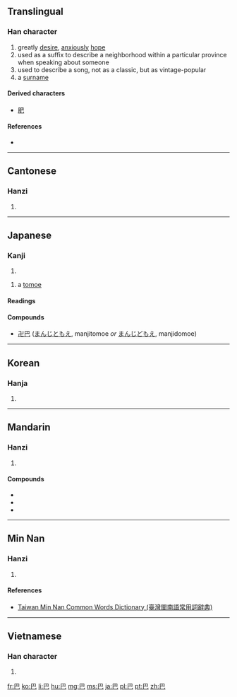 {{also|色|笆|邑}}
==Translingual==

===Han character===
{{Han char|rn=49|rad=己|as=01|sn=4|four=7771<sub>7</sub>|canj=日山 (AU)|ids=⿴[[巳]][[丨]]}}

# greatly [[desire]], [[anxious]]ly [[hope]]
# used as a suffix to describe a neighborhood within a particular province when speaking about someone
# used to describe a song, not as a classic, but as vintage-popular
# a [[surname]]

====Derived characters====
* [[肥]]

====References====
* {{Han ref|kx=0327.010|dkj=08745|dj=0631.020|hdz=20985.010|uh=5DF4|ud=24052|bh=A4DA|bd=42202}}

----

==Cantonese==

===Hanzi===
{{yue-hanzi|jyut=[[baa1]]|y=ba1}}

# {{defn|lang=yue|sort=己01}}

----

==Japanese==
{{wikipedia|巴|lang=ja}}

===Kanji===
{{ja-kanji|grade=n|rs=己01}}

# {{defn|lang=ja|sort=己01}}

#  a [[tomoe]]

====Readings====
{{ja-readings
   | on    = [[は]] (ha) 
   | kun   = [[ともえ]] (tomoe), [[しゑと]] (shiweto)
}}

====Compounds====
* [[卍巴]] ([[まんじともえ]], manjitomoe ''or'' [[まんじどもえ]], manjidomoe)
----

==Korean==

===Hanja===
{{ko-hanja|hangeul=파|rv=pa|mr=p'a}}

# {{defn|lang=ko|sort=己01}}

----

==Mandarin==

===Hanzi===
{{cmn-hanzi|pin=[[bā]] ([[ba1]])|wg=pa<sup>1</sup>}}

# {{defn|lang=cmn|sort=己01}}

====Compounds====
* {{l|cmn|巴基斯坦|tr=Bājīsītǎn||Pakistan}}
* {{l|cmn|丹巴|tr=Dānbā}}
* {{l|cmn|尾巴|tr=wěibā}}

----

==Min Nan==

===Hanzi===
{{nan-hanzi|tlpa=[[pa]] (pa<sup>1</sup>)}}

# {{defn|lang=nan|sort=己01}}

====References====
*[http://twblg.dict.edu.tw/holodict_new/index.html Taiwan Min Nan Common Words Dictionary (臺灣閩南語常用詞辭典)]

----

==Vietnamese==

===Han character===
{{vi-hantu|[[ba]], [[bơ]], [[va]]|rs=己01}}

# {{defn|lang=vi|sort=己01}}

[[fr:巴]]
[[ko:巴]]
[[li:巴]]
[[hu:巴]]
[[mg:巴]]
[[ms:巴]]
[[ja:巴]]
[[pl:巴]]
[[pt:巴]]
[[zh:巴]]